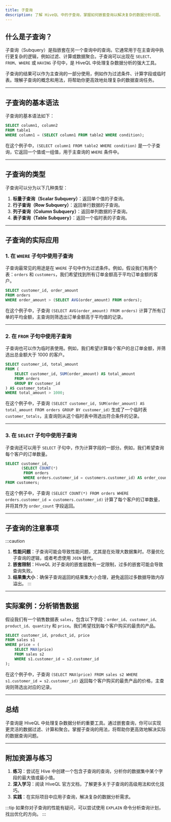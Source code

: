 ```yaml
---
title: 子查询
description: 了解 HiveQL 中的子查询，掌握如何嵌套查询以解决复杂的数据分析问题。
---
```


## 什么是子查询？

子查询（Subquery）是指嵌套在另一个查询中的查询。它通常用于在主查询中执行更复杂的逻辑，例如过滤、计算或数据聚合。子查询可以出现在 `SELECT`、`FROM`、`WHERE` 或 `HAVING` 子句中，是 HiveQL 中处理复杂数据分析的强大工具。

子查询的结果可以作为主查询的一部分使用，例如作为过滤条件、计算字段或临时表。理解子查询的概念和用法，将帮助你更高效地处理复杂的数据查询任务。

---

## 子查询的基本语法

子查询的基本语法如下：

```sql
SELECT column1, column2
FROM table1
WHERE column1 = (SELECT column1 FROM table2 WHERE condition);
```

在这个例子中，`(SELECT column1 FROM table2 WHERE condition)` 是一个子查询，它返回一个值或一组值，用于主查询的 `WHERE` 条件中。

---

## 子查询的类型

子查询可以分为以下几种类型：

1. **标量子查询（Scalar Subquery）**：返回单个值的子查询。
2. **行子查询（Row Subquery）**：返回单行数据的子查询。
3. **列子查询（Column Subquery）**：返回单列数据的子查询。
4. **表子查询（Table Subquery）**：返回一个临时表的子查询。

---

## 子查询的实际应用

### 1. 在 `WHERE` 子句中使用子查询

子查询最常见的用途是在 `WHERE` 子句中作为过滤条件。例如，假设我们有两个表：`orders` 和 `customers`，我们希望找到所有订单金额高于平均订单金额的客户。

```sql
SELECT customer_id, order_amount
FROM orders
WHERE order_amount > (SELECT AVG(order_amount) FROM orders);
```

在这个例子中，子查询 `(SELECT AVG(order_amount) FROM orders)` 计算了所有订单的平均金额，主查询则筛选出订单金额高于平均值的记录。

---

### 2. 在 `FROM` 子句中使用子查询

子查询也可以作为临时表使用。例如，我们希望计算每个客户的总订单金额，并筛选出总金额大于 1000 的客户。

```sql
SELECT customer_id, total_amount
FROM (
    SELECT customer_id, SUM(order_amount) AS total_amount
    FROM orders
    GROUP BY customer_id
) AS customer_totals
WHERE total_amount > 1000;
```

在这个例子中，子查询 `(SELECT customer_id, SUM(order_amount) AS total_amount FROM orders GROUP BY customer_id)` 生成了一个临时表 `customer_totals`，主查询则从这个临时表中筛选出符合条件的记录。

---

### 3. 在 `SELECT` 子句中使用子查询

子查询还可以用于 `SELECT` 子句中，作为计算字段的一部分。例如，我们希望查询每个客户的订单数量。

```sql
SELECT customer_id, 
       (SELECT COUNT(*) 
        FROM orders 
        WHERE orders.customer_id = customers.customer_id) AS order_count
FROM customers;
```

在这个例子中，子查询 `(SELECT COUNT(*) FROM orders WHERE orders.customer_id = customers.customer_id)` 计算了每个客户的订单数量，并将其作为 `order_count` 字段返回。

---

## 子查询的注意事项

:::caution
1. **性能问题**：子查询可能会导致性能问题，尤其是在处理大数据集时。尽量优化子查询的逻辑，或者考虑使用 `JOIN` 替代。
2. **嵌套限制**：HiveQL 对子查询的嵌套层数有一定限制，过多的嵌套可能会导致查询失败。
3. **结果集大小**：确保子查询返回的结果集大小合理，避免返回过多数据导致内存溢出。
:::

---

## 实际案例：分析销售数据

假设我们有一个销售数据表 `sales`，包含以下字段：`order_id`、`customer_id`、`product_id`、`quantity` 和 `price`。我们希望找到每个客户购买的最贵的产品。

```sql
SELECT customer_id, product_id, price
FROM sales s1
WHERE price = (
    SELECT MAX(price)
    FROM sales s2
    WHERE s1.customer_id = s2.customer_id
);
```

在这个例子中，子查询 `(SELECT MAX(price) FROM sales s2 WHERE s1.customer_id = s2.customer_id)` 返回每个客户购买的最贵产品的价格，主查询则筛选出对应的记录。

---

## 总结

子查询是 HiveQL 中处理复杂数据分析的重要工具。通过嵌套查询，你可以实现更灵活的数据过滤、计算和聚合。掌握子查询的用法，将帮助你更高效地解决实际的数据查询问题。

---

## 附加资源与练习

1. **练习**：尝试在 Hive 中创建一个包含子查询的查询，分析你的数据集中某个字段的最大值或最小值。
2. **深入学习**：阅读 HiveQL 官方文档，了解更多关于子查询的高级用法和优化技巧。
3. **实践**：在实际项目中应用子查询，解决复杂的数据分析需求。

:::tip
如果你对子查询的性能有疑问，可以尝试使用 `EXPLAIN` 命令分析查询计划，找出优化的方向。
:::